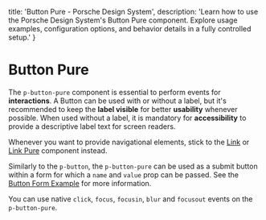 
  title: 'Button Pure - Porsche Design System',
  description: 'Learn how to use the Porsche Design System\'s Button Pure component. Explore usage examples, configuration options, and behavior details in a fully controlled setup.'
}

# Button Pure <ComponentStatus tagName="p-button-pure"></ComponentStatus>

The `p-button-pure` component is essential to perform events for **interactions**. A Button can be used with or without
a label, but it's recommended to keep the **label visible** for better **usability** whenever possible. When used
without a label, it is mandatory for **accessibility** to provide a descriptive label text for screen readers.

Whenever you want to provide navigational elements, stick to the [Link](/components/link/) or
[Link Pure](/components/link-pure/) component instead.

Similarly to the `p-button`, the `p-button-pure` can be used as a submit button within a form for which a `name` and
`value` prop can be passed. See the [Button Form Example](/components/button/examples/#form) for more information.

You can use native `click`, `focus`, `focusin`, `blur` and `focusout` events on the `p-button-pure`.

<Configurator tagName="p-button-pure" story={buttonPureStory} />

